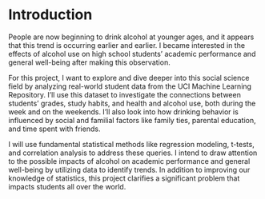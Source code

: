 # Introduction

People are now beginning to drink alcohol at younger ages, and it appears that this trend is occurring earlier and earlier. I became interested in the effects of alcohol use on high school students' academic performance and general well-being after making this observation.

For this project, I want to explore and dive deeper into this social science field by analyzing real-world student data from the UCI Machine Learning Repository. I'll use this dataset to investigate the connections between students' grades, study habits, and health and alcohol use, both during the week and on the weekends. I'll also look into how drinking behavior is influenced by social and familial factors like family ties, parental education, and time spent with friends.

I will use fundamental statistical methods like regression modeling, t-tests, and correlation analysis to address these queries. I intend to draw attention to the possible impacts of alcohol on academic performance and general well-being by utilizing data to identify trends. In addition to improving our knowledge of statistics, this project clarifies a significant problem that impacts students all over the world.